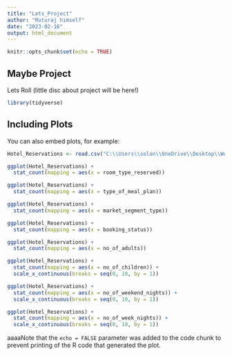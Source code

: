 ---
title: "Lets_Project"
author: "Ruturaj himself"
date: "2023-02-16"
output: html_document
---

```{r setup, include=FALSE}
knitr::opts_chunk$set(echo = TRUE)
```

## Maybe Project

Lets Roll (little disc about project will be here!)

```{r cars}
library(tidyverse)
```

## Including Plots

You can also embed plots, for example:

```{r pressure, echo=FALSE}
Hotel_Reservations <- read.csv("C:\\Users\\solan\\OneDrive\\Desktop\\Work\\St.Clair_sem_1\\DAB501_basic_stats\\DAB501\\Project\\Hotel_Reservations.csv", header=TRUE, stringsAsFactors=FALSE)
```

```{r}
ggplot(Hotel_Reservations) +
  stat_count(mapping = aes(x = room_type_reserved))
```

```{r}
ggplot(Hotel_Reservations) +
  stat_count(mapping = aes(x = type_of_meal_plan))
```

```{r}
ggplot(Hotel_Reservations) +
  stat_count(mapping = aes(x = market_segment_type))
```

```{r}
ggplot(Hotel_Reservations) +
  stat_count(mapping = aes(x = booking_status))
```

```{r}
ggplot(Hotel_Reservations) +
  stat_count(mapping = aes(x = no_of_adults))
```

```{r}
ggplot(Hotel_Reservations) +
  stat_count(mapping = aes(x = no_of_children)) +
  scale_x_continuous(breaks = seq(0, 10, by = 1))
```

```{r}
ggplot(Hotel_Reservations) +
  stat_count(mapping = aes(x = no_of_weekend_nights)) +
  scale_x_continuous(breaks = seq(0, 10, by = 1))
```

```{r}
ggplot(Hotel_Reservations) +
  stat_count(mapping = aes(x = no_of_week_nights)) +
  scale_x_continuous(breaks = seq(0, 10, by = 1))
```
aaaaNote that the `echo = FALSE` parameter was added to the code chunk to prevent printing of the R code that generated the plot.
